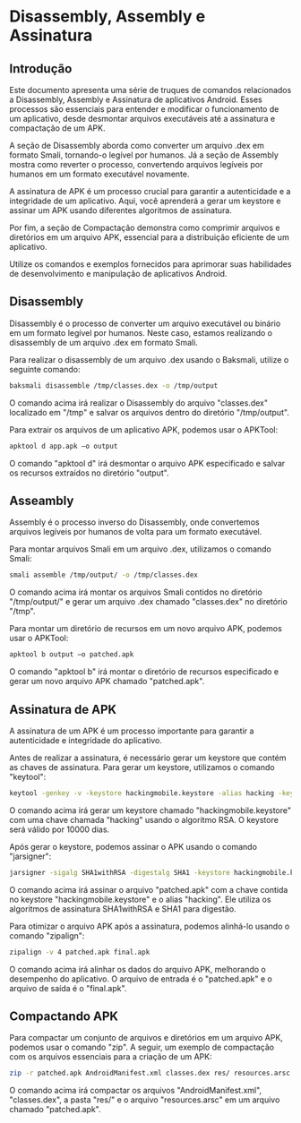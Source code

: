 # Disassembly, Assembly e Assinatura

## Introdução

Este documento apresenta uma série de truques de comandos relacionados a Disassembly, Assembly e Assinatura de aplicativos Android. Esses processos são essenciais para entender e modificar o funcionamento de um aplicativo, desde desmontar arquivos executáveis até a assinatura e compactação de um APK.

A seção de Disassembly aborda como converter um arquivo .dex em formato Smali, tornando-o legível por humanos. Já a seção de Assembly mostra como reverter o processo, convertendo arquivos legíveis por humanos em um formato executável novamente.

A assinatura de APK é um processo crucial para garantir a autenticidade e a integridade de um aplicativo. Aqui, você aprenderá a gerar um keystore e assinar um APK usando diferentes algoritmos de assinatura.

Por fim, a seção de Compactação demonstra como comprimir arquivos e diretórios em um arquivo APK, essencial para a distribuição eficiente de um aplicativo.

Utilize os comandos e exemplos fornecidos para aprimorar suas habilidades de desenvolvimento e manipulação de aplicativos Android.

## Disassembly

Disassembly é o processo de converter um arquivo executável ou binário em um formato legível por humanos. Neste caso, estamos realizando o disassembly de um arquivo .dex em formato Smali.

Para realizar o disassembly de um arquivo .dex usando o Baksmali, utilize o seguinte comando:

```bash
baksmali disassemble /tmp/classes.dex -o /tmp/output
```

O comando acima irá realizar o Disassembly do arquivo "classes.dex" localizado em "/tmp" e salvar os arquivos dentro do diretório "/tmp/output".

Para extrair os arquivos de um aplicativo APK, podemos usar o APKTool:

```bash
apktool d app.apk –o output
```
O comando "apktool d" irá desmontar o arquivo APK especificado e salvar os recursos extraídos no diretório "output".

## Asseambly

Assembly é o processo inverso do Disassembly, onde convertemos arquivos legíveis por humanos de volta para um formato executável.

Para montar arquivos Smali em um arquivo .dex, utilizamos o comando Smali:

```bash
smali assemble /tmp/output/ -o /tmp/classes.dex
```

O comando acima irá montar os arquivos Smali contidos no diretório "/tmp/output/" e gerar um arquivo .dex chamado "classes.dex" no diretório "/tmp".

Para montar um diretório de recursos em um novo arquivo APK, podemos usar o APKTool:

```bash
apktool b output –o patched.apk
```

O comando "apktool b" irá montar o diretório de recursos especificado e gerar um novo arquivo APK chamado "patched.apk".

## Assinatura de APK

A assinatura de um APK é um processo importante para garantir a autenticidade e integridade do aplicativo.

Antes de realizar a assinatura, é necessário gerar um keystore que contém as chaves de assinatura. Para gerar um keystore, utilizamos o comando "keytool":

```bash
keytool -genkey -v -keystore hackingmobile.keystore -alias hacking -keyalg RSA -keysize 2048 -validity 10000
```

O comando acima irá gerar um keystore chamado "hackingmobile.keystore" com uma chave chamada "hacking" usando o algoritmo RSA. O keystore será válido por 10000 dias.

Após gerar o keystore, podemos assinar o APK usando o comando "jarsigner":

```bash
jarsigner -sigalg SHA1withRSA -digestalg SHA1 -keystore hackingmobile.keystore patched.apk hacking
```

O comando acima irá assinar o arquivo "patched.apk" com a chave contida no keystore "hackingmobile.keystore" e o alias "hacking". Ele utiliza os algoritmos de assinatura SHA1withRSA e SHA1 para digestão.

Para otimizar o arquivo APK após a assinatura, podemos alinhá-lo usando o comando "zipalign":

```bash
zipalign -v 4 patched.apk final.apk 
```

O comando acima irá alinhar os dados do arquivo APK, melhorando o desempenho do aplicativo. O arquivo de entrada é o "patched.apk" e o arquivo de saída é o "final.apk".

## Compactando APK

Para compactar um conjunto de arquivos e diretórios em um arquivo APK, podemos usar o comando "zip". A seguir, um exemplo de compactação com os arquivos essenciais para a criação de um APK:

```bash
zip -r patched.apk AndroidManifest.xml classes.dex res/ resources.arsc
```

O comando acima irá compactar os arquivos "AndroidManifest.xml", "classes.dex", a pasta "res/" e o arquivo "resources.arsc" em um arquivo chamado "patched.apk".